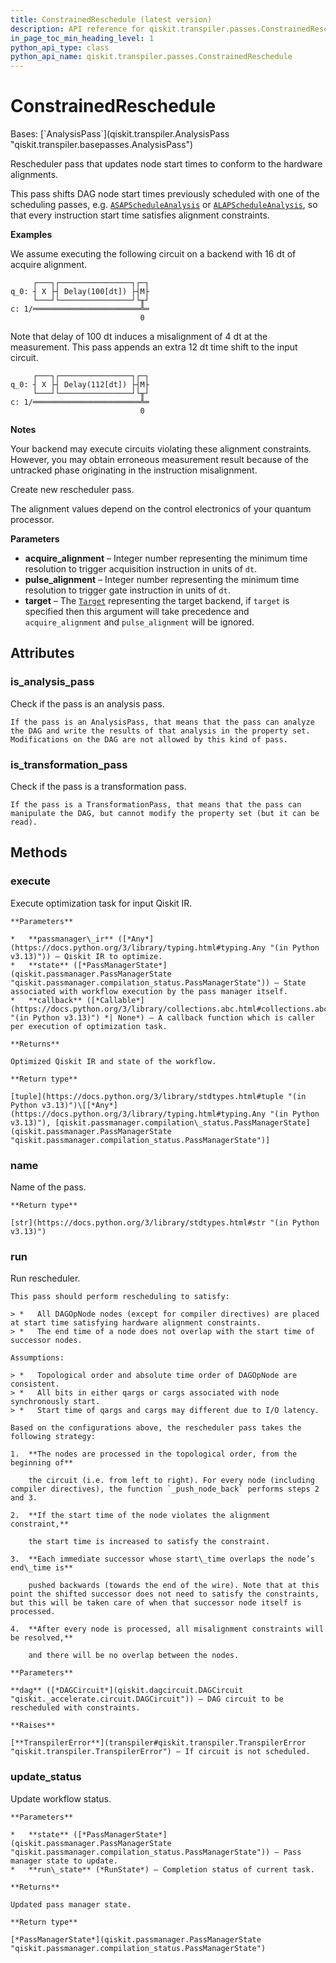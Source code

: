 ```yaml
---
title: ConstrainedReschedule (latest version)
description: API reference for qiskit.transpiler.passes.ConstrainedReschedule in the latest version of qiskit
in_page_toc_min_heading_level: 1
python_api_type: class
python_api_name: qiskit.transpiler.passes.ConstrainedReschedule
---
```


# ConstrainedReschedule

<Class id="qiskit.transpiler.passes.ConstrainedReschedule" isDedicatedPage={true} github="https://github.com/Qiskit/qiskit/tree/stable/2.0/qiskit/transpiler/passes/scheduling/alignments/reschedule.py#L27-L251" signature="qiskit.transpiler.passes.ConstrainedReschedule(*args, **kwargs)" modifiers="class">
  Bases: [`AnalysisPass`](qiskit.transpiler.AnalysisPass "qiskit.transpiler.basepasses.AnalysisPass")

  Rescheduler pass that updates node start times to conform to the hardware alignments.

  This pass shifts DAG node start times previously scheduled with one of the scheduling passes, e.g. [`ASAPScheduleAnalysis`](qiskit.transpiler.passes.ASAPScheduleAnalysis "qiskit.transpiler.passes.ASAPScheduleAnalysis") or [`ALAPScheduleAnalysis`](qiskit.transpiler.passes.ALAPScheduleAnalysis "qiskit.transpiler.passes.ALAPScheduleAnalysis"), so that every instruction start time satisfies alignment constraints.

  **Examples**

  We assume executing the following circuit on a backend with 16 dt of acquire alignment.

  ```text
       ┌───┐┌────────────────┐┌─┐
  q_0: ┤ X ├┤ Delay(100[dt]) ├┤M├
       └───┘└────────────────┘└╥┘
  c: 1/════════════════════════╩═
                               0
  ```

  Note that delay of 100 dt induces a misalignment of 4 dt at the measurement. This pass appends an extra 12 dt time shift to the input circuit.

  ```text
       ┌───┐┌────────────────┐┌─┐
  q_0: ┤ X ├┤ Delay(112[dt]) ├┤M├
       └───┘└────────────────┘└╥┘
  c: 1/════════════════════════╩═
                               0
  ```

  **Notes**

  Your backend may execute circuits violating these alignment constraints. However, you may obtain erroneous measurement result because of the untracked phase originating in the instruction misalignment.

  Create new rescheduler pass.

  The alignment values depend on the control electronics of your quantum processor.

  **Parameters**

  *   **acquire\_alignment** – Integer number representing the minimum time resolution to trigger acquisition instruction in units of `dt`.
  *   **pulse\_alignment** – Integer number representing the minimum time resolution to trigger gate instruction in units of `dt`.
  *   **target** – The [`Target`](qiskit.transpiler.Target "qiskit.transpiler.Target") representing the target backend, if `target` is specified then this argument will take precedence and `acquire_alignment` and `pulse_alignment` will be ignored.

  ## Attributes

  ### is\_analysis\_pass

  <Attribute id="qiskit.transpiler.passes.ConstrainedReschedule.is_analysis_pass">
    Check if the pass is an analysis pass.

    If the pass is an AnalysisPass, that means that the pass can analyze the DAG and write the results of that analysis in the property set. Modifications on the DAG are not allowed by this kind of pass.
  </Attribute>

  ### is\_transformation\_pass

  <Attribute id="qiskit.transpiler.passes.ConstrainedReschedule.is_transformation_pass">
    Check if the pass is a transformation pass.

    If the pass is a TransformationPass, that means that the pass can manipulate the DAG, but cannot modify the property set (but it can be read).
  </Attribute>

  ## Methods

  ### execute

  <Function id="qiskit.transpiler.passes.ConstrainedReschedule.execute" github="https://github.com/Qiskit/qiskit/tree/stable/2.0/qiskit/passmanager/base_tasks.py#L72-L118" signature="execute(passmanager_ir, state, callback=None)">
    Execute optimization task for input Qiskit IR.

    **Parameters**

    *   **passmanager\_ir** ([*Any*](https://docs.python.org/3/library/typing.html#typing.Any "(in Python v3.13)")) – Qiskit IR to optimize.
    *   **state** ([*PassManagerState*](qiskit.passmanager.PassManagerState "qiskit.passmanager.compilation_status.PassManagerState")) – State associated with workflow execution by the pass manager itself.
    *   **callback** ([*Callable*](https://docs.python.org/3/library/collections.abc.html#collections.abc.Callable "(in Python v3.13)") *| None*) – A callback function which is caller per execution of optimization task.

    **Returns**

    Optimized Qiskit IR and state of the workflow.

    **Return type**

    [tuple](https://docs.python.org/3/library/stdtypes.html#tuple "(in Python v3.13)")\[[*Any*](https://docs.python.org/3/library/typing.html#typing.Any "(in Python v3.13)"), [qiskit.passmanager.compilation\_status.PassManagerState](qiskit.passmanager.PassManagerState "qiskit.passmanager.compilation_status.PassManagerState")]
  </Function>

  ### name

  <Function id="qiskit.transpiler.passes.ConstrainedReschedule.name" github="https://github.com/Qiskit/qiskit/tree/stable/2.0/qiskit/passmanager/base_tasks.py#L68-L70" signature="name()">
    Name of the pass.

    **Return type**

    [str](https://docs.python.org/3/library/stdtypes.html#str "(in Python v3.13)")
  </Function>

  ### run

  <Function id="qiskit.transpiler.passes.ConstrainedReschedule.run" github="https://github.com/Qiskit/qiskit/tree/stable/2.0/qiskit/transpiler/passes/scheduling/alignments/reschedule.py#L193-L251" signature="run(dag)">
    Run rescheduler.

    This pass should perform rescheduling to satisfy:

    > *   All DAGOpNode nodes (except for compiler directives) are placed at start time satisfying hardware alignment constraints.
    > *   The end time of a node does not overlap with the start time of successor nodes.

    Assumptions:

    > *   Topological order and absolute time order of DAGOpNode are consistent.
    > *   All bits in either qargs or cargs associated with node synchronously start.
    > *   Start time of qargs and cargs may different due to I/O latency.

    Based on the configurations above, the rescheduler pass takes the following strategy:

    1.  **The nodes are processed in the topological order, from the beginning of**

        the circuit (i.e. from left to right). For every node (including compiler directives), the function `_push_node_back` performs steps 2 and 3.

    2.  **If the start time of the node violates the alignment constraint,**

        the start time is increased to satisfy the constraint.

    3.  **Each immediate successor whose start\_time overlaps the node’s end\_time is**

        pushed backwards (towards the end of the wire). Note that at this point the shifted successor does not need to satisfy the constraints, but this will be taken care of when that successor node itself is processed.

    4.  **After every node is processed, all misalignment constraints will be resolved,**

        and there will be no overlap between the nodes.

    **Parameters**

    **dag** ([*DAGCircuit*](qiskit.dagcircuit.DAGCircuit "qiskit._accelerate.circuit.DAGCircuit")) – DAG circuit to be rescheduled with constraints.

    **Raises**

    [**TranspilerError**](transpiler#qiskit.transpiler.TranspilerError "qiskit.transpiler.TranspilerError") – If circuit is not scheduled.
  </Function>

  ### update\_status

  <Function id="qiskit.transpiler.passes.ConstrainedReschedule.update_status" github="https://github.com/Qiskit/qiskit/tree/stable/2.0/qiskit/passmanager/base_tasks.py#L120-L138" signature="update_status(state, run_state)">
    Update workflow status.

    **Parameters**

    *   **state** ([*PassManagerState*](qiskit.passmanager.PassManagerState "qiskit.passmanager.compilation_status.PassManagerState")) – Pass manager state to update.
    *   **run\_state** (*RunState*) – Completion status of current task.

    **Returns**

    Updated pass manager state.

    **Return type**

    [*PassManagerState*](qiskit.passmanager.PassManagerState "qiskit.passmanager.compilation_status.PassManagerState")
  </Function>
</Class>

